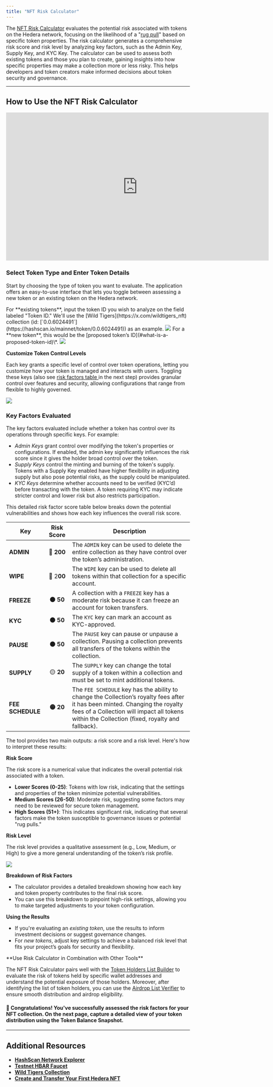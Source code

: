 ```yaml
---
title: "NFT Risk Calculator"
---
```


The [NFT Risk Calculator](https://nft-studio.hashgraph.com/nft-risk-calculator/) evaluates the potential risk associated with tokens on the Hedera network, focusing on the likelihood of a "[rug pull](/hedera/support-and-community/glossary#rug-pull)" based on specific token properties. The risk calculator generates a comprehensive risk score and risk level by analyzing key factors, such as the Admin Key, Supply Key, and KYC Key. The calculator can be used to assess both existing tokens and those you plan to create, gaining insights into how specific properties may make a collection more or less risky. This helps developers and token creators make informed decisions about token security and governance.

<Columns cols={2}>
  <Card
    title="NFT Risk Calculator Web App"
    href="https://nft-studio.hashgraph.com/nft-risk-calculator/"
    arrow
    img="/images/open-source-solutions/nft-studio/nft-risk-calculator/nft-risk-calculator-6.png"
  ></Card>
  <Card
    title="NFT Risk Calculator Repo"
    href="https://github.com/hedera-dev/risk-calculator-for-hedera-tokens"
    arrow
    img="/images/open-source-solutions/nft-studio/nft-risk-calculator/nft-risk-calculator-5.png"
  ></Card>
</Columns>

---

## How to Use the NFT Risk Calculator

<iframe
  width="720"
  height="405"
  src="https://www.youtube.com/embed/rjfk0ztRnhM"
  title="NFT Studio | NFT Risk Calculator"
  frameborder="0"
  allow="accelerometer; autoplay; clipboard-write; encrypted-media; gyroscope; picture-in-picture; web-share"
  referrerpolicy="strict-origin-when-cross-origin"
  allowfullscreen
></iframe>

### **Select Token Type and Enter Token Details**

Start by choosing the type of token you want to evaluate. The application offers an easy-to-use interface that lets you toggle between assessing a new token or an existing token on the Hedera network.

<Tabs>
<Tab title=" Existing Token">
For **existing tokens**, input the token ID you wish to analyze on the field labeled "Token ID." We'll use the [Wild Tigers](https://x.com/wildtigers_nft) collection (id: [`0.0.6024491`](https://hashscan.io/mainnet/token/0.0.6024491)) as an example.

<Frame>
  <img src="/images/open-source-solutions/nft-studio/nft-risk-calculator/nft-risk-calculator-1.png" />
</Frame>
</Tab>

<Tab title=" New Token ">
For a **new token**, this would be the [proposed token’s ID](#what-is-a-proposed-token-id)\*.

<Frame>
  <img src="/images/open-source-solutions/nft-studio/nft-risk-calculator/nft-risk-calculator-2.png" />
</Frame>

**Customize Token Control Levels**

Each key grants a specific level of control over token operations, letting you customize how your token is managed and interacts with users. Toggling these keys (also see [risk factors table ](#risk-factors)in the next step) provides granular control over features and security, allowing configurations that range from flexible to highly governed.

<Frame>
  <img src="/images/open-source-solutions/nft-studio/nft-risk-calculator/nft-risk-calculator-3.png" />
</Frame>
</Tab>
</Tabs>

### **Key Factors Evaluated**

The key factors evaluated include whether a token has control over its operations through specific keys. For example:

- _Admin Keys_ grant control over modifying the token's properties or configurations. If enabled, the admin key significantly influences the risk score since it gives the holder broad control over the token.
- _Supply Keys_ control the minting and burning of the token's supply. Tokens with a Supply Key enabled have higher flexibility in adjusting supply but also pose potential risks, as the supply could be manipulated.
- _KYC Keys_ determine whether accounts need to be verified (KYC’d) before transacting with the token. A token requiring KYC may indicate stricter control and lower risk but also restricts participation.

This detailed risk factor score table below breaks down the potential vulnerabilities and shows how each key influences the overall risk score.

<table>
  <thead>
    <tr>
      <th>Key</th>
      <th align="center">Risk Score</th>
      <th>Description</th>
    </tr>
  </thead>
  <tbody>
    <tr>
      <td>
        <strong>ADMIN</strong>
      </td>
      <td align="center">
        🔴 <strong>200</strong>
      </td>
      <td>
        The <code>ADMIN</code> key can be used to delete the entire collection
        as they have control over the token’s administration.
      </td>
    </tr>
    <tr>
      <td>
        <strong>WIPE</strong>
      </td>
      <td align="center">
        🔴 2<strong>00</strong>
      </td>
      <td>
        The <code>WIPE</code> key can be used to delete all tokens within that
        collection for a specific account.
      </td>
    </tr>
    <tr>
      <td>
        <strong>FREEZE</strong>
      </td>
      <td align="center">
        <strong>🟠 50</strong>
      </td>
      <td>
        A collection with a <code>FREEZE</code> key has a moderate risk because
        it can freeze an account for token transfers.
      </td>
    </tr>
    <tr>
      <td>
        <strong>KYC</strong>
      </td>
      <td align="center">
        <strong>🟠 50</strong>
      </td>
      <td>
        The <code>KYC</code> key can mark an account as KYC-approved.
      </td>
    </tr>
    <tr>
      <td>
        <strong>PAUSE</strong>
      </td>
      <td align="center">
        <strong>🟠 50</strong>
      </td>
      <td>
        The <code>PAUSE</code> key can pause or unpause a collection. Pausing a
        collection prevents all transfers of the tokens within the collection.
      </td>
    </tr>
    <tr>
      <td>
        <strong>SUPPLY</strong>
      </td>
      <td align="center">
        🟡 <strong>20</strong>
      </td>
      <td>
        The <code>SUPPLY</code> key can change the total supply of a token
        within a collection and must be set to mint additional tokens.
      </td>
    </tr>
    <tr>
      <td>
        <strong>FEE SCHEDULE</strong>
      </td>
      <td align="center">
        <strong>🟡 20</strong>
      </td>
      <td>
        The <code>FEE SCHEDULE</code> key has the ability to change the
        Collection’s royalty fees after it has been minted. Changing the royalty
        fees of a Collection will impact all tokens within the Collection
        (fixed, royalty and fallback).
      </td>
    </tr>
  </tbody>
</table>

<Accordion title="Understanding the Results">
The tool provides two main outputs: a risk score and a risk level. Here's how to interpret these results:

**Risk Score**

The risk score is a numerical value that indicates the overall potential risk associated with a token.

- **Lower Scores (0-25)**: Tokens with low risk, indicating that the settings and properties of the token minimize potential vulnerabilities.
- **Medium Scores (26-50)**: Moderate risk, suggesting some factors may need to be reviewed for secure token management.
- **High Scores (51+)**: This indicates significant risk, indicating that several factors make the token susceptible to governance issues or potential "rug pulls."

**Risk Level**

The risk level provides a qualitative assessment (e.g., Low, Medium, or High) to give a more general understanding of the token’s risk profile.

<Frame>
  <img src="/images/open-source-solutions/nft-studio/nft-risk-calculator/nft-risk-calculator-4.png" />
</Frame>

**Breakdown of Risk Factors**

- The calculator provides a detailed breakdown showing how each key and token property contributes to the final risk score.
- You can use this breakdown to pinpoint high-risk settings, allowing you to make targeted adjustments to your token configuration.

**Using the Results**

- If you're evaluating an _existing token_, use the results to inform investment decisions or suggest governance changes.
- For _new tokens_, adjust key settings to achieve a balanced risk level that fits your project’s goals for security and flexibility.

</Accordion>

<Info>
**Use Risk Calculator in Combination with Other Tools**

The NFT Risk Calculator pairs well with the [Token Holders List Builder](/hedera/open-source-solutions/nft-studio/nft-token-holders-list-builder) to evaluate the risk of tokens held by specific wallet addresses and understand the potential exposure of those holders. Moreover, after identifying the list of token holders, you can use the [Airdrop List Verifier](/hedera/open-source-solutions/nft-studio/airdrop-list-verifier) to ensure smooth distribution and airdrop eligibility.

</Info>

#### 🎉 Congratulations! You've successfully assessed the risk factors for your NFT collection. On the next page, capture a detailed view of your token distribution using the Token Balance Snapshot.

---

## Additional Resources

- [**HashScan Network Explorer**](https://hashscan.io/)
- [**Testnet HBAR Faucet**](https://portal.hedera.com/)
- [**Wild Tigers Collection**](https://x.com/wildtigers_nft)
- [**Create and Transfer Your First Hedera NFT**](/hedera/tutorials/token/create-and-transfer-your-first-nft)
